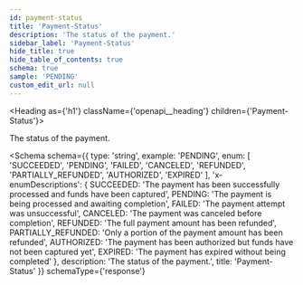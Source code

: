 ```yaml
---
id: payment-status
title: 'Payment-Status'
description: 'The status of the payment.'
sidebar_label: 'Payment-Status'
hide_title: true
hide_table_of_contents: true
schema: true
sample: 'PENDING'
custom_edit_url: null
---
```



<Heading as={'h1'} className={'openapi__heading'} children={'Payment-Status'}></Heading>

The status of the payment.

<Schema
  schema={{
    type: 'string',
    example: 'PENDING',
    enum: [
      'SUCCEEDED',
      'PENDING',
      'FAILED',
      'CANCELED',
      'REFUNDED',
      'PARTIALLY_REFUNDED',
      'AUTHORIZED',
      'EXPIRED'
    ],
    'x-enumDescriptions': {
      SUCCEEDED: 'The payment has been successfully processed and funds have been captured',
      PENDING: 'The payment is being processed and awaiting completion',
      FAILED: 'The payment attempt was unsuccessful',
      CANCELED: 'The payment was canceled before completion',
      REFUNDED: 'The full payment amount has been refunded',
      PARTIALLY_REFUNDED: 'Only a portion of the payment amount has been refunded',
      AUTHORIZED: 'The payment has been authorized but funds have not been captured yet',
      EXPIRED: 'The payment has expired without being completed'
    },
    description: 'The status of the payment.',
    title: 'Payment-Status'
  }}
  schemaType={'response'}
></Schema>
